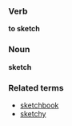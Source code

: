 ===Verb===
'''to sketch'''

===Noun===
'''sketch'''

===Related terms===
*[[sketchbook]]
*[[sketchy]]